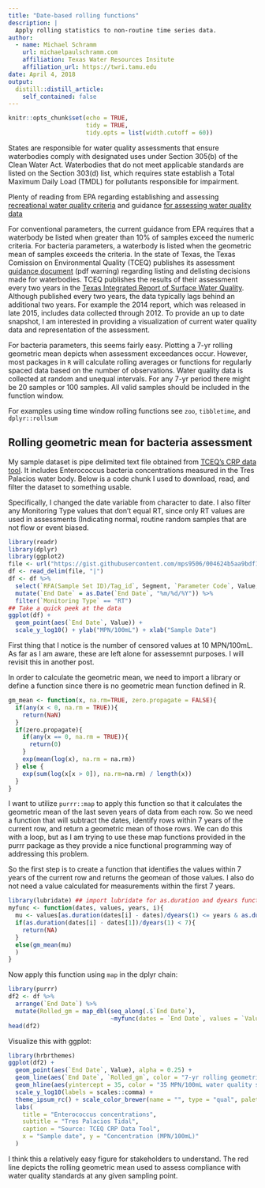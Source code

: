 ```yaml
---
title: "Date-based rolling functions"
description: |
  Apply rolling statistics to non-routine time series data.
author:
  - name: Michael Schramm
    url: michaelpaulschramm.com
    affiliation: Texas Water Resources Insitute
    affiliation_url: https://twri.tamu.edu
date: April 4, 2018
output: 
  distill::distill_article:
    self_contained: false
---
```


```r
knitr::opts_chunk$set(echo = TRUE,
                      tidy = TRUE,
                      tidy.opts = list(width.cutoff = 60))
```

States are responsible for water quality assessments that ensure waterbodies comply with designated uses under Section 305(b) of the Clean Water Act. Waterbodies that do not meet applicable standards are listed on the Section 303(d) list, which requires state establish a Total Maximum Daily Load (TMDL) for pollutants responsible for impairment.

<aside>Plenty of reading from EPA regarding establishing and assessing [recreational water quality criteria](https://www.epa.gov/sites/production/files/2015-10/documents/rwqc2012.pdf) and guidance [for assessing water quality data](https://www.epa.gov/waterdata/consolidated-assessment-and-listing-methodology-calm)</aside> 

For conventional parameters, the current guidance from EPA requires that a waterbody be listed when greater than 10% of samples exceed the numeric criteria. For bacteria parameters, a waterbody is listed when the geometric mean of samples exceeds the criteria. In the state of Texas, the Texas Comission on Environmental Quality (TCEQ) publishes its assessment [guidance document](https://www.tceq.texas.gov/assets/public/waterquality/swqm/assess/14txir/2014_guidance.pdf) (pdf warning) regarding listing and delisting decisions made for waterbodies. TCEQ publishes the results of their assessment every two years in the [Texas Integrated Report of Surface Water Quality](https://www.tceq.texas.gov/waterquality/assessment/14twqi). Although published every two years, the data typically lags behind an additional two years. For example the 2014 report, which was released in late 2015, includes data collected through 2012. To provide an up to date snapshot, I am interested in providing a visualization of current water quality data and representation of the assessment.

For bacteria parameters, this seems fairly easy. Plotting a 7-yr rolling geometric mean depicts when assessment exceedances occur. However, most packages in `R` will calculate rolling averages or functions for regularly spaced data based on the number of observations. Water quality data is collected at random and unequal intervals. For any 7-yr period there might be 20 samples or 100 samples. All valid samples should be included in the function window.

<aside>For examples using time window rolling functions see `zoo`, `tibbletime`, and `dplyr::rollsum`</aside>

## Rolling geometric mean for bacteria assessment

My sample dataset is pipe delimited text file obtained from [TCEQ's CRP data tool](https://www80.tceq.texas.gov/SwqmisWeb/public/crpweb.faces). It includes Enterococcus bacteria concentrations measured in the Tres Palacios water body. Below is a code chunk I used to download, read, and filter the dataset to something usable. 

<aside>Specifically, I changed the date variable from character to date. I also filter any Monitoring Type values that don't equal RT, since only RT values are used in assessments (Indicating normal, routine random samples that are not flow or event biased.</aside>

```r
library(readr)
library(dplyr)
library(ggplot2)
file <- url("https://gist.githubusercontent.com/mps9506/004624b5aa9bdf101c36278835cb38df/raw/46267d403bb450da4f7a0c726bd77d4fff1c5be5/1501_Bacteria.txt")
df <- read_delim(file, "|")
df <- df %>%
  select(`RFA(Sample Set ID)/Tag_id`, Segment, `Parameter Code`, Value, `End Date`, `Monitoring Type`) %>%
  mutate(`End Date` = as.Date(`End Date`, "%m/%d/%Y")) %>%
  filter(`Monitoring Type` == "RT")
## Take a quick peek at the data
ggplot(df) +
  geom_point(aes(`End Date`, Value)) +
  scale_y_log10() + ylab("MPN/100mL") + xlab("Sample Date")
```

First thing that I notice is the number of censored values at 10 MPN/100mL. As far as I am aware, these are left alone for assessemnt purposes. I will revisit this in another post.

In order to calculate the geometric mean, we need to import a library or define a function since there is no geometric mean function defined in R.

```r
gm_mean <- function(x, na.rm=TRUE, zero.propagate = FALSE){
  if(any(x < 0, na.rm = TRUE)){
    return(NaN)
  }
  if(zero.propagate){
    if(any(x == 0, na.rm = TRUE)){
      return(0)
    }
    exp(mean(log(x), na.rm = na.rm))
  } else {
    exp(sum(log(x[x > 0]), na.rm=na.rm) / length(x))
  }
}
```

I want to utilize `purrr::map` to apply this function so that it calculates the geometric mean of the last seven years of data from each row. So we need a function that will subtract the dates, identify rows within 7 years of the current row, and return a geometric mean of those rows. We can do this with a loop, but as I am trying to use these map functions provided in the purrr package as they provide a nice functional programming way of addressing this problem.

So the first step is to create a function that identifies the values within 7 years of the current row and returns the geomean of those values. I also do not need a value calculated for measurements within the first 7 years.

```r
library(lubridate) ## import lubridate for as.duration and dyears functions
myfunc <- function(dates, values, years, i){
  mu <- values[as.duration(dates[i] - dates)/dyears(1) <= years & as.duration(dates[i] - dates)/dyears(1) >= 0]
  if(as.duration(dates[i] - dates[1])/dyears(1) < 7){
    return(NA)
  }
  else(gm_mean(mu)
  )
}
```

Now apply this function using `map` in the dplyr chain:

```r
library(purrr)
df2 <- df %>%
  arrange(`End Date`) %>%
  mutate(Rolled_gm = map_dbl(seq_along(.$`End Date`),
                             ~myfunc(dates = `End Date`, values = `Value`, years = 7, i = .x)))
head(df2)
```

Visualize this with ggplot:

```r
library(hrbrthemes)
ggplot(df2) +
  geom_point(aes(`End Date`, Value), alpha = 0.25) +
  geom_line(aes(`End Date`, `Rolled_gm`, color = "7-yr rolling geometric mean"), size = .75) +
  geom_hline(aes(yintercept = 35, color = "35 MPN/100mL water quality standard"), size = .75) +
  scale_y_log10(labels = scales::comma) +
  theme_ipsum_rc() + scale_color_brewer(name = "", type = "qual", palette = "Set2") +
  labs(
    title = "Enterococcus concentrations",
    subtitle = "Tres Palacios Tidal",
    caption = "Source: TCEQ CRP Data Tool",
    x = "Sample date", y = "Concentration (MPN/100mL)"
  )
```

I think this a relatively easy figure for stakeholders to understand. The red line depicts the rolling geometric mean used to assess compliance with water quality standards at any given sampling point.





